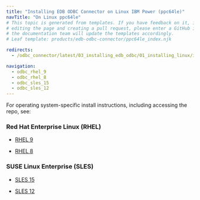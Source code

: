 ```yaml
---
title: "Installing EDB ODBC Connector on Linux IBM Power (ppc64le)"
navTitle: "On Linux ppc64le"
# This topic is generated from templates. If you have feedback on it, instead of
# editing the page and creating a pull request, please enter a GitHub issue and
# the documentation team will update the templates accordingly.
# Leaf template: products/edb-odbc-connector/ppc64le_index.njk

redirects:
  - /odbc_connector/latest/03_installing_edb_odbc/01_installing_linux/ibm_power_ppc64le/

navigation:
  - odbc_rhel_9
  - odbc_rhel_8
  - odbc_sles_15
  - odbc_sles_12
---
```


For operating system-specific install instructions, including accessing the repo, see:

### Red Hat Enterprise Linux (RHEL)

- [RHEL 9](odbc_rhel_9)

- [RHEL 8](odbc_rhel_8)

### SUSE Linux Enterprise (SLES)

- [SLES 15](odbc_sles_15)

- [SLES 12](odbc_sles_12)

